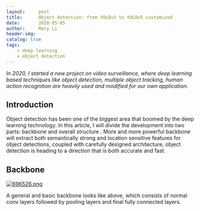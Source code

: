 ```yaml
---
layout:     post
title:      Object detection: from YOLOv3 to YOLOv5 customized
date:       2020-05-05
author:     Mary Li
header-img:
catalog: true
tags:
    - deep learning
    - object detection
---
```

_In 2020, I started a new project on video surveillance, where deep learning based techniques like object detection, multiple object tracking, human action recognition are heavily used and modified for our own application._


## Introduction

Object detection has been one of the biggest area that boomed by the deep learning technology. In this article, I will divide the development into two parts: backbone and overall structure . More and more powerful backbone will extract both semantically strong and location sensitive features for object detections, coupled with carefully designed architecture, object detection is heading to a direction that is both accurate and fast.

## Backbone

[![696526.png](https://s3.ax1x.com/2021/02/28/696526.png)](https://imgtu.com/i/696526)

A general and basic backbone looks like above, which consists of normal conv layers followed by pooling layers and final fully connected layers.